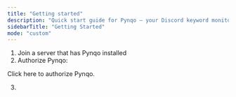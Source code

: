 ```yaml
---
title: "Getting started"
description: "Quick start guide for Pynqo — your Discord keyword monitoring system."
sidebarTitle: "Getting Started"
mode: "custom"
---
```


1. Join a server that has Pynqo installed
2. Authorize Pynqo:

<Card title="Click on me" icon="text" href="https://discord.com/oauth2/authorize?client_id=1357613138899374231">
  Click here to authorize Pynqo.
</Card>

3. 